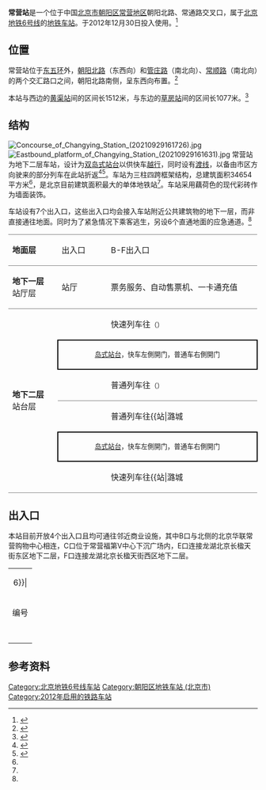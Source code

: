 {{NoteTA
|G1=Railway}}
{{Infobox station
|name = 常营
|eng_name = Changying
|linecolour = {{北京地铁颜色|6}}
|image = Westbound platform of Changying Station (20210929161456).jpg
|caption = 常营站西行站台
|country = {{PRC}}
|borough = [[北京市|北京市]][[朝阳区_(北京市)|朝阳区]][[常营地区|常营地区]]
|address = 朝阳北路、常通路交叉口
|coordinates = {{Coord|39.924571|116.593840|type:railwaystation_region:CN-11_source:GoogleMaps|display=inline,title}}
|elevation = 
|operator = [[北京市地铁运营有限公司|北京市地铁运营有限公司]]
|lines = {{北京地铁线路名|6|SL}}
|distance = 
|platform = 2座[[岛式站台|岛式站台]]
|tracks = 4条
|connections = 公交站：地铁常营站
|structure = 地下车站
|hall = 整体式站厅
|depth = 
|levels = 
|interchange = 
|exits = 7個
|architect = 
|architectural_style = 
|colour = 白色
|type = 
|status = 运营中
|code = 
|classification = 
|website = 
|built = 
|opened = 2012年12月30日
|pass_year = 
|passengers = 
|pass_system = 
|pass_rank = 
|mpassengers = 
|trains = 
|station_hours = 
|hours = 
|first = {{北京地铁线路名|6|S}}
:往{{北京地铁起讫站|6|L}}：04:59
:往{{北京地铁起讫站|6|R}}：06:10
|last = {{北京地铁线路名|6|S}}
:往{{北京地铁起讫站|6|L}}：23:11
:往{{北京地铁起讫站|6|R}}：23:27
:往{{站|草房}}：00:38
|adjacent = {{adjacent stations|system=北京地铁|line=6|left=黄渠|right=草房|note-left=1.854km|note-mid=距离[[金安桥站|金安桥]]38.756km|note-right=1.405km}}
|route_map = {{Routemap|inline=yes|map=
utSTRf\utSTRg~~ ~~{{rmr|Licon=U|{{stl|北京地铁|黄渠}}}}
utSTRc2\utABZg3\utABZg2\utSTRc3
utSTR+1\utSTR!~utSTRc4\utSTR!~utSTRc1\utSTR+4
utSTR+BSl\utSTR+BSr\utSTR+BSl\utSTR+BSr
utSTR+BSl\utSTR+BSr\utSTR+BSl\utSTR+BSr
utSTR2\utSTR!~utSTRc3\utSTR!~utSTRc2\utSTR3
utSTRc1\utABZg+4\utABZg+1\utSTRc4
utSTRf\utSTRg~~ ~~{{rmr|Licon=D|{{stl|北京地铁|草房}}}}
}}
}}
'''常营站'''是一个位于中国[[北京市|北京市]][[朝阳区_(北京市)|朝阳区]][[常营地区|常营地区]]朝阳北路、常通路交叉口，属于[[北京地铁|北京地铁]][[北京地铁6号线|6号线]]的[[地铁车站|地铁车站]]。于2012年12月30日投入使用。<ref name="official bjs">{{cite web|title=4条新线12月30日（周日）首班车起开通试运营 |url=http://www.bjsubway.com/node/3153 |publisher=''北京地铁'' |date=2012-12-30 |accessdate=2012-12-30 |deadurl=yes |archiveurl=https://web.archive.org/web/20130101030948/http://www.bjsubway.com/node/3153 |archivedate=2013-01-01 }}</ref>

== 位置 ==
常营站位于[[北京五环路|东五环]]外，[[朝阳北路_(北京)|朝阳北路]]（东西向）和[[管庄路|管庄路]]（南北向）、[[常顺路|常顺路]]（南北向）的两个交汇路口之间，朝阳北路南侧，呈东西向布置。<ref>{{cite web|url=http://www.bjghw.gov.cn/web/static/articles/catalog_14300/article_ff808081262b02de01262c2fa1a90005/ff808081262b02de01262c2fa1a90005.html|title=轨道交通6号线一期工程规划方案公告|date=2010-01-14|accessdate=2011-09-16|publisher=[[北京市规划委员会|北京市规划委员会]]|archive-url=https://web.archive.org/web/20101227055616/http://www.bjghw.gov.cn/web/static/articles/catalog_14300/article_ff808081262b02de01262c2fa1a90005/ff808081262b02de01262c2fa1a90005.html|archive-date=2010-12-27|dead-url=yes}}</ref>

本站与西边的[[黄渠站|黄渠站]]间的区间长1512米，与东边的[[草房站|草房站]]间的区间长1077米。<ref name="qianlong">{{cite news|url=http://report.qianlong.com/33378/2011/09/16/225@7356197.htm|title=记者走基层:探访地铁6号线一期6标段工程|date=2011-09-16|accessdate=2011-09-16|work=[[千龙网|千龙网]]|author=王玲|deadurl=yes|archiveurl=https://web.archive.org/web/20160304104248/http://report.qianlong.com/33378/2011/09/16/225@7356197.htm|archivedate=2016年3月4日|df=}}</ref>

== 结构 ==
[[File:Concourse_of_Changying_Station_(20210929161726).jpg|thumb]]
[[File:Eastbound_platform_of_Changying_Station_(20210929161631).jpg|thumb]]
常营站为地下二层车站，设计为[[双岛式站台|双岛式站台]]以供快车[[越行|越行]]，同时设有[[渡线|渡线]]，以备由市区方向驶来的部分列车在此站折返<ref>{{cite news|url=http://news.sohu.com/20110908/n318706597.shtml|title=北京最大地铁站月底将封顶 建面为普通车站3倍|date=2011-09-08|accessdate=2012-02-22|author=马力|archive-date=2013-04-07|archive-url=https://web.archive.org/web/20130407061305/http://news.sohu.com/20110908/n318706597.shtml|dead-url=no}}</ref><ref name="bjrb120605">{{cite news|url=http://www.bjd.com.cn/10bjxw/ss/201206/05/t20120605_2081231.html|title=常营站七个出口均接入建筑物负一层|date=2012-06-05|accessdate=2012-06-05|author=耿诺 武婷婷}}{{dead link|date=2018年2月 |bot=InternetArchiveBot |fix-attempted=yes }}</ref>。车站为三柱四跨框架结构，总建筑面积34654平方米<ref name="qianlong" />，是北京目前建筑面积最大的单体地铁站<ref name="bjrb120605" />。车站采用藕荷色的现代彩砖作为墙面装饰。

车站设有7个出入口，这些出入口均会接入车站附近公共建筑物的地下一层，而非直接通往地面。同时为了紧急情况下乘客逃生，另设6个直通地面的应急通道。<ref name="bjrb120605" />

{|cellspacing=0 cellpadding=3
|style="border-bottom:solid 1px gray;border-top:solid 1px gray;" width=100|'''地面层'''
|style="border-top:solid 1px gray;border-bottom:solid 1px gray;" width=100|出入口
|style="border-top:solid 1px gray;border-bottom:solid 1px gray;" width=350|B-F出入口
|-
|style="border-bottom:solid 1px gray;"|'''地下一层'''<br />站厅层
|style="border-bottom:solid 1px gray;"|站厅
|style="border-bottom:solid 1px gray;"|票务服务、自动售票机、一卡通充值
|-
|style="border-bottom:solid 1px gray;" rowspan=6|'''地下二层'''<br />站台层
|{{arrow|L}}
|{{北京地铁线路名|6|c}}快速列车往{{站|金安桥}}<small>（{{站|青年路}}）</small>
|-
|style="border-top:solid 2px black;border-right:solid 2px black;border-left:solid 2px black;border-bottom:solid 2px black;text-align:center;" colspan=2|<small>[[岛式站台|岛式站台]]，快车左側開门，普通车右側開门</small>
|-
|style="border-bottom:solid 1px gray;"|{{arrow|L}}
|style="border-bottom:solid 1px gray;"|{{北京地铁线路名|6|c}}普通列车往{{站|金安桥}}<small>（{{站|黄渠}}）</small>
|-
|{{arrow|R}}
|{{北京地铁线路名|6|c}}普通列车往{{站|潞城||北京市}}<small>（{{站|草房}}）</small>
|-
|style="border-top:solid 2px black;border-right:solid 2px black;border-left:solid 2px black;border-bottom:solid 2px black;text-align:center;" colspan=2|<small>[[岛式站台|岛式站台]]，快车左側開门，普通车右側開门</small>
|-
|style="border-bottom:solid 1px gray;"|{{arrow|R}}
|style="border-bottom:solid 1px gray;"|{{北京地铁线路名|6|c}}快速列车往{{站|潞城||北京市}}<small>（{{站|通运门}}）</small>
|}

== 出入口 ==
本站目前开放4个出入口且均可通往邻近商业设施，其中B口与北侧的北京华联常营购物中心相连，C口位于常营福第V中心下沉广场内，E口连接龙湖北京长楹天街东区地下二层，F口连接龙湖北京长楹天街西区地下二层。
{| class="wikitable"
| colspan="5" align="center" bgcolor={{北京地铁颜色|6}}|
|-
! 编号
! 指示
! 建议前往的目的地
! 图片
! 无障碍设施图片
|-
|{{港鐵出口|B|附=升}}
|朝阳北路（北侧）、常营北小街
|万象新天、[[北京华联|北京华联]]常营购物中心
|[[File:Exit_B_of_Changying_Station_(20210929163027).jpg|150px]]
|[[File:Exit_B_lift_of_Changying_Station_(20210929162844).jpg|150px]]
|-
|{{港鐵出口|C}}
|朝阳北路（北侧）
|常营福第V中心、常营福第广场、家家悦超市
|[[File:Exit_C_of_Changying_Station_(20210929162442).jpg|150px]]
|{{n/a}}
|-
|{{港鐵出口|E|附=升}}
|朝阳北路（南侧）
|东十里堡路、龙湖北京长楹天街
|[[File:Exit_E_of_Changying_Station_(20210929162038).jpg|150px]]
|[[File:Exit_E_lift_of_Changying_Station_(20210929162009).jpg|150px]]
|-
|{{港鐵出口|F|附=升}}
|朝阳北路（南侧）
|龙湖北京长楹天街、陆港城下沉商业街
|[[File:Exit_F_of_Changying_Station_(20210929163438).jpg|150px]]
|[[File:Exit_F_lift_of_Changying_Station_(20210929163459).jpg|150px]]
|-
| bgcolor="#EEEEEE" colspan=5 |{{港鐵出口|註=升}}
|}

== 参考资料 ==
{{commonscat|Changying Station}}
{{reflist}}

{{北京地铁6号线}}

[[Category:北京地铁6号线车站|Category:北京地铁6号线车站]]
[[Category:朝阳区地铁车站_(北京市)|Category:朝阳区地铁车站 (北京市)]]
[[Category:2012年启用的铁路车站|Category:2012年启用的铁路车站]]